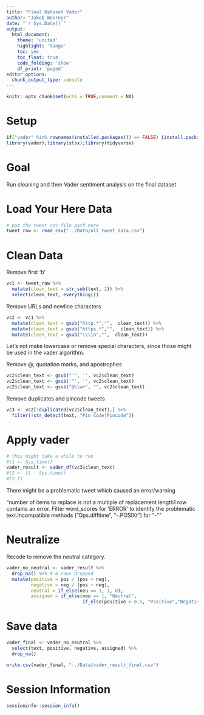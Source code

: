 ```yaml
---
title: "Final Dataset Vader"
author: "Jakob Woerner"
date: "`r Sys.Date()`"
output: 
  html_document:
    theme: 'united'
    highlight: 'tango'
    toc: yes
    toc_float: true
    code_folding: 'show'
    df_print: 'paged'
editor_options: 
  chunk_output_type: console
---
```


```r
knitr::opts_chunk$set(echo = TRUE,comment = NA)
```

# Setup
```r
if("vader" %in% rownames(installed.packages()) == FALSE) {install.packages("vader")}
library(vader);library(xlsx);library(tidyverse)
```

# Goal

Run cleaning and then Vader sentiment analysis on the final dataset


# Load Your Here Data

```r
# put the tweet csv file path here
tweet_raw <- read_csv("../Data/all_tweet_data.csv")

```

# Clean Data

Remove first 'b'

```r
vc1 <- tweet_raw %>% 
  mutate(clean_text = str_sub(text, 2)) %>% 
  select(clean_text, everything())
```

Remove URLs and newline characters

```r
vc2 <- vc1 %>% 
  mutate(clean_text = gsub("http.*","",  clean_text)) %>% 
  mutate(clean_text = gsub("https.*","",  clean_text)) %>% 
  mutate(clean_text = gsub("\\\\n","",  clean_text))
```

Let's not make lowercase or remove special characters, since those might be used in the vader algorithm.

Remove @, quotation marks, and apostrophes

```r
vc2$clean_text <- gsub("'", '', vc2$clean_text)
vc2$clean_text <- gsub('"', '', vc2$clean_text)
vc2$clean_text <- gsub("@\\w+", "", vc2$clean_text)
```

Remove duplicates and pincode tweets

```r
vc3 <- vc2[!duplicated(vc2$clean_text),] %>% 
  filter(!str_detect(text, "Pin Code|Pincode"))
```

# Apply vader    

```r
# this might take a while to run
#t1 <- Sys.time()
vader_result <- vader_df(vc3$clean_text)
#t2 <- t1 - Sys.time()
#t2-t1
```

There might be a problematic tweet which caused an error/warning

"number of items to replace is not a multiple of replacement length1 row contains an error. Filter word_scores for 'ERROR' to identify the problematic text.Incompatible methods ("Ops.difftime", "-.POSIXt") for "-""

# Neutralize

Recode to remove the neutral category.

```r
vader_no_neutral <- vader_result %>% 
  drop_na() %>% # 6 rows dropped
  mutate(positive = pos / (pos + neg),
         negative = neg / (pos + neg),
         neutral = if_else(neu == 1, 1, 0),
         assigned = if_else(neu == 1, "Neutral",
                            if_else(positive > 0.5, "Positive","Negative")))
```

# Save data

```r
vader_final <- vader_no_neutral %>% 
  select(text, positive, negative, assigned) %>% 
  drop_na()

write.csv(vader_final, "../Data/vader_result_final.csv")
```


# Session Information
```r
sessioninfo::session_info()
```


